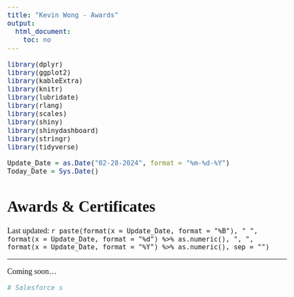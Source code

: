 ```yaml
---
title: "Kevin Wong - Awards"
output:
  html_document:
    toc: no
---
```


```r
library(dplyr)
library(ggplot2)
library(kableExtra)
library(knitr)
library(lubridate)
library(rlang)
library(scales)
library(shiny)
library(shinydashboard)
library(stringr)
library(tidyverse)
```

```r
Update_Date = as.Date("02-28-2024", format = "%m-%d-%Y")
Today_Date = Sys.Date()
```

<style type="text/css">

.r33m_vid {
   font-family: Tahoma;
   color: black;
}

body, p {
   font-family: "Times New Roman";
   font-size: 18px;
}

</style>


<h1>Awards & Certificates</h1>

<p class="last-updated">
Last updated: `r paste(format(x = Update_Date, format = "%B"), " ", format(x = Update_Date, format = "%d") %>% as.numeric(), ", ", format(x = Update_Date, format = "%Y") %>% as.numeric(), sep = "")`
</p>

***

Coming soon...



```r
# Salesforce s
```



